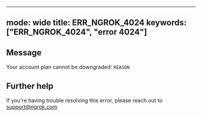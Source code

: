 
---
mode: wide
title: ERR_NGROK_4024
keywords: ["ERR_NGROK_4024", "error 4024"]
---

## Message
Your account plan cannot be downgraded: `REASON`




## Further help
If you're having trouble resolving this error, please reach out to [support@ngrok.com](mailto:support@ngrok.com?subject=Help%20with%20ERR_NGROK_4024)

